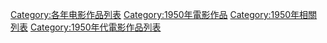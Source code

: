 {{Categories by country|nocat}}

[[Category:各年电影作品列表|Category:各年电影作品列表]]
[[Category:1950年電影作品|Category:1950年電影作品]]
[[Category:1950年相關列表|Category:1950年相關列表]]
[[Category:1950年代電影作品列表|Category:1950年代電影作品列表]]